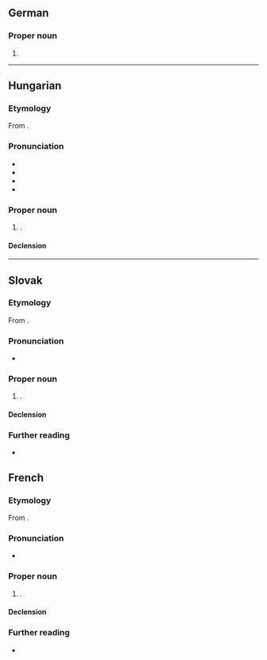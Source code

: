 ==German==

===Proper noun===
{{head|de|proper noun}}

# {{given name|de|female|var=Bianca}}

----

==Hungarian==
{{wikipedia|lang=hu}}

===Etymology===
From {{der|hu|it|Bianca}}.

===Pronunciation===
* {{hu-IPA}}
* {{audio|hu|Hu-Bianka.ogg|Audio}}
* {{hyphenation|hu|Bi|an|ka}}
* {{rhymes|hu|kɒ|s=3}}

===Proper noun===
{{head|hu|proper noun}}

# {{given name|hu|female}}.

====Declension====
{{hu-infl-nom|Bianká|o}}{{hu-pos-tok|Bianká}}

----

==Slovak==

===Etymology===
From {{der|sk|it|Bianca}}.

===Pronunciation===
* {{IPA|sk|/ˈbi̯aŋka/}}

===Proper noun===
{{sk-proper noun|g=f|gen=Bianky|pl=Bianky|decl=žena}}

# {{given name|sk|female}}.

====Declension====
{{sk-decl-noun|Bianka|Bianky|Bianke|Bianku|Bianke|Biankou|Bianky|Bianok|Biankám|Bianky|Biankách|Biankami}}

===Further reading===
* {{R:SDK}}
==French==

===Etymology===
From {{der|sk|it|Bianca}}.

===Pronunciation===
* {{IPA|sk|/ˈbi̯aŋka/}}

===Proper noun===
{{sk-proper noun|g=f|gen=Bianky|pl=Bianky|decl=žena}}

# {{given name|sk|female}}.

====Declension====
{{sk-decl-noun|Bianka|Bianky|Bianke|Bianku|Bianke|Biankou|Bianky|Bianok|Biankám|Bianky|Biankách|Biankami}}

===Further reading===
* {{R:SDK}}